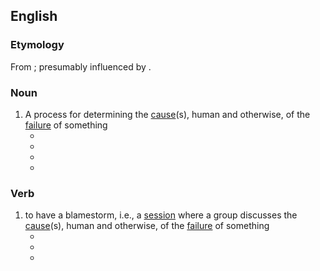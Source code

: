 ==English==

===Etymology===
From {{compound|en|blame|storm}}; presumably influenced by {{m|en|brainstorm}}.

===Noun===
{{en-noun}}

# A process for determining the [[cause]](s), human and otherwise, of the [[failure]] of something
#* {{quote-book|lang=en|title=The Lion's Game|page=354|author=Nelson DeMille|year=2000|passage=This was more of a brainstorming session, which is better than a '''blamestorm''', and we were all invited to share and contribute.}}
#* {{quote-journal|lang=en|author=The Magpie|title=Harsh realities|work=Townsville Bulletin|date=Feb 16, 2008|passage=SO is this the end to the '''blamestorm''' which has swirled around black/white relations in Australia for more than 200 years?}}
#* {{quote-journal|lang=en|author=Gary Crooks|work=Spokane Spokesman-Review|date=Nov 30, 2008|passage=Apathetic, yet curious, he solved the conundrum by facebooking his prey, then weathering the '''blamestorm'''. Victory was his.}}
#* {{quote-journal|lang=en|title=Enough blamestorming!|author=Carlos Amato|work=The Times (Johannesburg)|date=Apr 24, 2008|passage=We should all be ashamed of ourselves for using Leila Parreira’s grave illness, and her husband’s departure to be with her, as a pretext for a ridiculously futile '''blamestorm'''.}}

===Verb===
{{en-verb}}

# to have a blamestorm, i.e., a [[session]] where a group discusses the [[cause]](s), human and otherwise, of the [[failure]] of something
#* {{quote-book|lang=en|title=Sams Teach Yourself Network Troubleshooting in 24 Hours|page=176|author=Jonathan Feldman|year=2002|passage=So before '''blamestorming''' wireless, make sure that the problem does not exist when you are using wired networking.}}
#* {{quote-journal|lang=en|title=Create a no-blame lab environment.|work=Medical Laboratory Observer|date=Oct 1, 2004|passage=Instead of brainstorming and problem-solving, professionals '''blamestormed''', creating more problems and inaction.}}
#* {{quote-newsgroup|lang=en|author=Rick Y|title=Thanks Birds..|newsgroup=alt.sports.football.pro.phila-eagles|url=http://groups.google.com/group/alt.sports.football.pro.phila-eagles/browse_thread/thread/91c21d7acc3fa4ba/69de11b2bf179590?hl=en&q=to-blamestorm#69de11b2bf179590|date=Feb 7 2005|passage=I'm gald to see that there are people like you that appreciate the Eagles and aren't just looking to '''blamestorm''' and blow off steam.}}